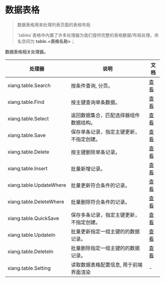 # 数据表格

<blockquote>
  <p>
    数据表格用来处理列表页面的表格布局
   
  </p>
  <p>
   `tables`表格中内置了许多处理器为我们提供完整的表格数据/布局处理，命名空间为
    <strong>table.&lt;表格名称&gt;</strong>；
  </p>

</blockquote>

数据表格相关处理器。

| 处理器                  | 说明                                     | 文档                          |
| ----------------------- | ---------------------------------------- | ----------------------------- |
| xiang.table.Search      | 按条件查询, 分页。                       | [查看](./process/Paginate)    |
| xiang.table.Find        | 按主键查询单条数据。                     | [查看](./process/Find)        |
| xiang.table.Select      | 返回数据集合，匹配选择器组件数据结构。   | [查看](./process/Get)         |
| xiang.table.Save        | 保存单条记录，指定主键更新，不指定创建。 | [查看](./process/Save)        |
| xiang.table.Delete      | 按主键删除单条记录。                     | [查看](./process/Delete)      |
| xiang.table.Insert      | 批量新增记录。                           | [查看](./process/Insert)      |
| xiang.table.UpdateWhere | 批量更新符合条件的记录。                 | [查看](./process/UpdateWhere) |
| xiang.table.DeleteWhere | 批量删除符合条件的记录。                 | [查看](./process/DeleteWhere) |
| xiang.table.QuickSave   | 保存多条记录，指定主键更新，不指定创建。 | [查看](./process/Save)        |
| xiang.table.UpdateIn    | 批量更新指定一组主键的的数据记录。       | [查看](./process/Update)      |
| xiang.table.DeleteIn    | 批量删除指定一组主键的的数据记录。       | [查看](./process/DeleteWhere) |
| xiang.table.Setting     | 读取数据表格配置信息, 用于前端界面渲染   | -                             |
